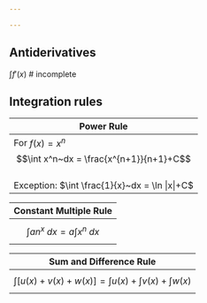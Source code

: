 ```yaml
---

---
```


## Antiderivatives

$\int f'(x)$ # incomplete

## Integration rules

| Power Rule |
|---|
| For $f(x) = x^n$ <br> $$\int x^n~dx = \frac{x^{n+1}}{n+1}+C$$ <br> Exception: $\int \frac{1}{x}~dx = \ln |x|+C$ |

| Constant Multiple Rule |
|---|
| $$\int an^x~dx = a \int x^n~dx$$ |

| Sum and Difference Rule |
|---|
| $$\int [ u(x) + v(x) + w(x) ] = \int u(x) + \int v(x) + \int w(x)$$ |
